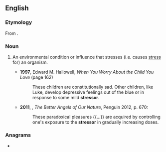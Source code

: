==English==

===Etymology===
From {{suffix|stress|or|lang=en}}.

===Noun===
{{en-noun}}

# {{lb|en|psychology|biology}} An environmental condition or influence that stresses (i.e. causes [[stress]] for) an organism.
#* '''1997''', Edward M. Hallowell, ''When You Worry About the Child You Love'' (page 162)
#*: These children are constitutionally sad. Other children, like Luke, develop depressive feelings out of the blue or in response to some mild '''stressor'''.
#* '''2011''', {{w|Steven Pinker}}, ''The Better Angels of Our Nature'', Penguin 2012, p. 670:
#*: These paradoxical pleasures {{...}} are acquired by controlling one's exposure to the '''stressor''' in gradually increasing doses.

===Anagrams===
* {{anagrams|en|a=eorrssst|trossers}}